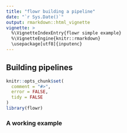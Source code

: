 ```yaml
---
title: "flowr building a pipeline"
date: "`r Sys.Date()`"
output: rmarkdown::html_vignette
vignette: >
  %\VignetteIndexEntry{flowr simple example}
  %\VignetteEngine{knitr::rmarkdown}
  \usepackage[utf8]{inputenc}
---
```


## Building pipelines

```r
knitr::opts_chunk$set(
  comment = "#>",
  error = FALSE,
  tidy = FALSE
)
library(flowr)
```

### A working example
